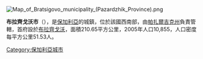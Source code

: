 [[Image:Map_of_Bratsigovo_municipality_(Pazardzhik_Province).png|right]]
{{Coord|42.017|N|24.367|E|display=title}}

'''布拉齊戈沃市'''（{{lang-bg|Брацигово}}），是[[保加利亞|保加利亞]]的城鎮，位於該國西南部，由[[帕扎爾吉克州|帕扎爾吉克州]]負責管轄，首府設於[[布拉齊戈沃|布拉齊戈沃]]，面積210.65平方公里，2005年人口10,855，人口密度每平方公里51.53人。

{{Bulgaria-geo-stub}}
[[Category:保加利亞城市|Category:保加利亞城市]]